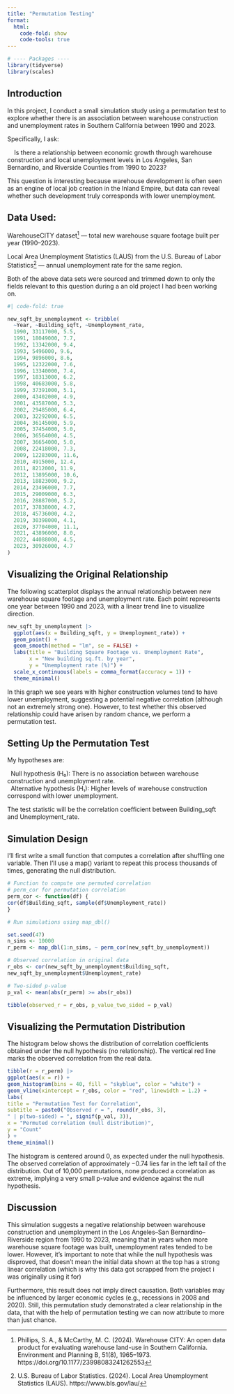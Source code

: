 ```yaml
---
title: "Permutation Testing"
format:
  html:
    code-fold: show
    code-tools: true
---
```


```r
# ---- Packages ----
library(tidyverse)
library(scales)
```

## Introduction

In this project, I conduct a small simulation study using a permutation test to explore whether there is an association between warehouse construction and unemployment rates in Southern California between 1990 and 2023.

Specifically, I ask:

|     Is there a relationship between economic growth through warehouse construction and local unemployment levels in Los Angeles, San Bernardino, and Riverside Counties from 1990 to 2023?

This question is interesting because warehouse development is often seen as an engine of local job creation in the Inland Empire, but data can reveal whether such development truly corresponds with lower unemployment.

## Data Used:

WarehouseCITY dataset^[Phillips, S. A., & McCarthy, M. C. (2024). Warehouse CITY: An open data product for evaluating warehouse land-use in Southern California. Environment and Planning B, 51(8), 1965–1973. https://doi.org/10.1177/23998083241262553
] — total new warehouse square footage built per year (1990–2023).

Local Area Unemployment Statistics (LAUS) from the U.S. Bureau of Labor Statistics^[U.S. Bureau of Labor Statistics. (2024). Local Area Unemployment Statistics (LAUS). https://www.bls.gov/lau/
] — annual unemployment rate for the same region.

Both of the above data sets were sourced and trimmed down to only the fields relevant to this question during a an old project I had been working on. 


```r
#| code-fold: true

new_sqft_by_unemployment <- tribble(
  ~Year, ~Building_sqft, ~Unemployment_rate,
  1990, 33117000, 5.5,
  1991, 18049000, 7.7,
  1992, 13342000, 9.4,
  1993, 5496000, 9.6,
  1994, 9896000, 8.6,
  1995, 12322000, 7.6,
  1996, 13340000, 7.4,
  1997, 18313000, 6.2,
  1998, 40683000, 5.8,
  1999, 37391000, 5.1,
  2000, 43402000, 4.9,
  2001, 43587000, 5.3,
  2002, 29485000, 6.4,
  2003, 32292000, 6.5,
  2004, 36145000, 5.9,
  2005, 37454000, 5.0,
  2006, 36564000, 4.5,
  2007, 36654000, 5.0,
  2008, 22418000, 7.3,
  2009, 12283000, 11.6,
  2010, 4915000, 12.4,
  2011, 8212000, 11.9,
  2012, 13895000, 10.6,
  2013, 18823000, 9.2,
  2014, 23496000, 7.7,
  2015, 29009000, 6.3,
  2016, 28887000, 5.2,
  2017, 37838000, 4.7,
  2018, 45736000, 4.2,
  2019, 30398000, 4.1,
  2020, 37704000, 11.1,
  2021, 43896000, 8.0,
  2022, 44088000, 4.5,
  2023, 30926000, 4.7
)
```

## Visualizing the Original Relationship

The following scatterplot displays the annual relationship between new warehouse square footage and unemployment rate.
Each point represents one year between 1990 and 2023, with a linear trend line to visualize direction.


```r
new_sqft_by_unemployment |>
  ggplot(aes(x = Building_sqft, y = Unemployment_rate)) +
  geom_point() +
  geom_smooth(method = "lm", se = FALSE) +
  labs(title = "Building Square Footage vs. Unemployment Rate",
       x = "New building sq.ft. by year",
       y = "Unemployment rate (%)") +
  scale_x_continuous(labels = comma_format(accuracy = 1)) +
  theme_minimal()
```
In this graph we see years with higher construction volumes tend to have lower unemployment, suggesting a potential negative correlation (although not an extremely strong one).
However, to test whether this observed relationship could have arisen by random chance, we perform a permutation test.

## Setting Up the Permutation Test

My hypotheses are:

|   Null hypothesis (H₀): There is no association between warehouse construction and unemployment rate.

|   Alternative hypothesis (H₁): Higher levels of warehouse construction correspond with lower unemployment.

The test statistic will be the correlation coefficient between Building_sqft and Unemployment_rate.

## Simulation Design

I’ll first write a small function that computes a correlation after shuffling one variable.
Then I’ll use a map() variant to repeat this process thousands of times, generating the null distribution.

```r
# Function to compute one permuted correlation
# perm_cor for permutation correlation
perm_cor <- function(df) {
cor(df$Building_sqft, sample(df$Unemployment_rate))
}

# Run simulations using map_dbl()

set.seed(47)
n_sims <- 10000
r_perm <- map_dbl(1:n_sims, ~ perm_cor(new_sqft_by_unemployment))

# Observed correlation in original data
r_obs <- cor(new_sqft_by_unemployment$Building_sqft,
new_sqft_by_unemployment$Unemployment_rate)

# Two-sided p-value
p_val <- mean(abs(r_perm) >= abs(r_obs))

tibble(observed_r = r_obs, p_value_two_sided = p_val)

```

## Visualizing the Permutation Distribution

The histogram below shows the distribution of correlation coefficients obtained under the null hypothesis (no relationship).
The vertical red line marks the observed correlation from the real data.


```r
tibble(r = r_perm) |>
ggplot(aes(x = r)) +
geom_histogram(bins = 40, fill = "skyblue", color = "white") +
geom_vline(xintercept = r_obs, color = "red", linewidth = 1.2) +
labs(
title = "Permutation Test for Correlation",
subtitle = paste0("Observed r = ", round(r_obs, 3),
" | p(two-sided) = ", signif(p_val, 3)),
x = "Permuted correlation (null distribution)",
y = "Count"
) +
theme_minimal()
```
The histogram is centered around 0, as expected under the null hypothesis.
The observed correlation of approximately −0.74 lies far in the left tail of the distribution.
Out of 10,000 permutations, none produced a correlation as extreme, implying a very small p-value and evidence against the null hypothesis.

## Discussion
This simulation suggests a negative relationship between warehouse construction and unemployment in the Los Angeles–San Bernardino–Riverside region from 1990 to 2023, meaning that in years when more warehouse square footage was built, unemployment rates tended to be lower. However, it's important to note that while the null hypothesis was disproved, that doesn't mean the initial data shown at the top has a strong linear correlation (which is why this data  got scrapped from the project i was originally using it for)

Furthermore, this result does not imply direct causation. Both variables may be influenced by larger economic cycles (e.g., recessions in 2008 and 2020).
Still, this permutation study demonstrated a clear relationship in the data, that with the help of permutation testing we can now attribute to more than just chance.


